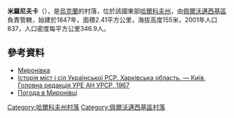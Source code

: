 {{coord|49|16|14|N|36|7|38|E|scale:100000_region:UA|display=title}}

'''米羅尼夫卡'''（{{lang-uk|Миронівка}}），是[[烏克蘭|烏克蘭]]的村落，位於該國東部[[哈爾科夫州|哈爾科夫州]]，由[[佩爾沃邁西基區|佩爾沃邁西基區]]負責管轄，始建於1847年，面積2.41平方公里，海拔高度155米，2001年人口837，人口密度每平方公里346.9人。

==參考資料==
* [http://w1.c1.rada.gov.ua/pls/z7502/A005?rdat1=20.09.2011&rf7571=33863 Миронівка]{{dead link|date=2018年4月 |bot=InternetArchiveBot |fix-attempted=yes }}
* [https://web.archive.org/web/20110101185623/http://www.igsu.org.ua/Harkovskja.obl/Pervomajskij.rajon/Mironovka.html Історія міст і сіл Української РСР. Харківська область. — Київ, Головна редакція УРЕ АН УРСР, 1967]
* [http://weather.in.ua/ua/har'kovskaja/15767/ Погода в Миронівці]

{{DEFAULTSORT:Миронівка}}
[[Category:哈爾科夫州村落|Category:哈爾科夫州村落]]
[[Category:佩爾沃邁西基區村落|Category:佩爾沃邁西基區村落]]


{{Kharkiv-geo-stub}}